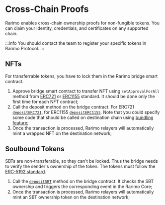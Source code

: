 ---
---

# Cross-Chain Proofs

Rarimo enables cross-chain ownership proofs for non-fungible tokens. You can claim your identity, credentials, and certificates on any supported chain.

:::info
You should contact the team to register your specific tokens in Rarimo Protocol.
:::

## NFTs

For transferrable tokens, you have to lock them in the Rarimo bridge smart contract.

1. Approve bridge smart contract to transfer NFT using `setApprovalForAll` method from [ERC721](https://github.com/OpenZeppelin/openzeppelin-contracts/blob/master/contracts/token/ERC721/ERC721.sol#L136) or [ERC1155](https://github.com/OpenZeppelin/openzeppelin-contracts/blob/master/contracts/token/ERC1155/ERC1155.sol#L100) standard. It should be done only the first time for each NFT contract;
1. Call the deposit method on the bridge contract. For ERC721 [`depositERC721`](/bridging-protocol/smart-contracts-reference/evm#depositerc721), for ERC1155 [`depositERC1155`](/bridging-protocol/smart-contracts-reference/evm#depositerc1155). Note that you could specify some code that should be called on destination chain using [bundling feature](/bridging-protocol/guide-how-to-bundle-transactions);
1. Once the transaction is processed, Rarimo relayers will automatically mint a wrapped NFT on the destination network;

## Soulbound Tokens

SBTs are non-transferable, so they can't be locked. Thus the bridge needs to verify the sender's ownership of the token. The tokens must follow the [ERC-5192 standard](https://eips.ethereum.org/EIPS/eip-5192).

1. Call the [`depositSBT`](/bridging-protocol/smart-contracts-reference/evm#depositsbt) method on the bridge contract. It checks the SBT ownership and triggers the corresponding event in the Rarimo Core;
1. Once the transaction is processed, Rarimo relayers will automatically mint an SBT ownership token on the destination network;
